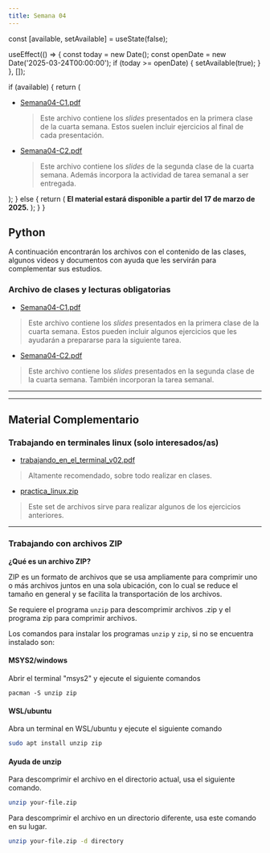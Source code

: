 ```yaml
---
title: Semana 04
---
```



  const [available, setAvailable] = useState(false);

  useEffect(() => {
    const today = new Date();
    const openDate = new Date('2025-03-24T00:00:00');
    if (today >= openDate) {
      setAvailable(true);
    }
  }, []);

  if (available) {
    return (
      <ul>
        <li>
          <a href="/lectures/Semana04-C1.pdf">Semana04-C1.pdf</a>
          <blockquote>
            Este archivo contiene los <em>slides</em> presentados en la primera clase de la cuarta semana. Estos suelen incluir ejercicios al final de cada presentación.
          </blockquote>
        </li>
        <li>
          <a href="/lectures/Semana04-C2.pdf">Semana04-C2.pdf</a>
          <blockquote>
            Este archivo contiene los <em>slides</em> de la segunda clase de la cuarta semana. Además incorpora la actividad de tarea semanal a ser entregada.
          </blockquote>
        </li>
      </ul>
    );
  } else {
    return (
      <strong>El material estará disponible a partir del 17 de marzo de 2025.</strong>
    );
  }
}


## Python

A continuación encontrarán los archivos con el contenido de las clases, algunos videos y documentos con ayuda que les servirán para complementar sus estudios.

### Archivo de clases y lecturas obligatorias


* [Semana04-C1.pdf](/lectures/Semana04-C1.pdf)
> Este archivo contiene los *slides* presentados en la primera clase de la cuarta semana. Estos pueden incluir algunos ejercicios que les ayudarán a prepararse para la siguiente tarea.

* [Semana04-C2.pdf](/lectures/Semana04-C2.pdf)
> Este archivo contiene los *slides* presentados en la segunda clase de la cuarta semana. También incorporan la tarea semanal.

---
---
## Material Complementario

### Trabajando en terminales linux (solo interesados/as)

* [trabajando\_en\_el\_terminal\_v02.pdf](/others/s04/trabajando_en_el_terminal_v02.pdf)
> Altamente recomendado, sobre todo realizar en clases.
* [practica_linux.zip](/others/s04/practica_linux.zip)
> Este set de archivos sirve para realizar algunos de los ejercicios anteriores.

----------------------

### Trabajando con archivos ZIP

**¿Qué es un archivo ZIP?**

ZIP es un formato de archivos que se usa ampliamente para comprimir uno o más archivos juntos en una sola ubicación, con lo cual se reduce el tamaño en general y se facilita la transportación de los archivos.

Se requiere el programa `unzip` para descomprimir archivos .zip y el programa zip para comprimir archivos.

Los comandos para instalar los programas `unzip` y `zip`, si no se encuentra instalado son:

#### MSYS2/windows

Abrir el terminal "msys2" y ejecute el siguiente comandos    

```
pacman -S unzip zip
```

#### **WSL/ubuntu**

Abra un terminal en WSL/ubuntu y ejecute el siguiente comando

```bash
sudo apt install unzip zip  
```

#### **Ayuda de unzip**

Para descomprimir el archivo en el directorio actual, usa el siguiente comando.

```bash
unzip your-file.zip  
```


Para descomprimir el archivo en un directorio diferente, usa este comando en su lugar.

```bash
unzip your-file.zip -d directory
```